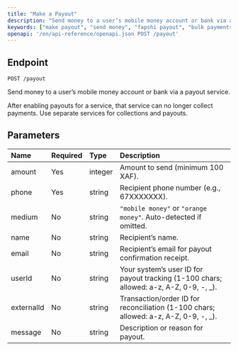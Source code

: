 ---
title: "Make a Payout"
description: "Send money to a user’s mobile money account or bank via a payout service."
keywords: ["make payout", "send money", "fapshi payout", "bulk payments", "payment API"]
openapi: '/en/api-reference/openapi.json POST /payout'
---

## Endpoint

`POST /payout`

Send money to a user’s mobile money account or bank via a payout service.

<Warning>After enabling payouts for a service, that service can no longer collect payments. Use separate services for collections and payouts.</Warning>

## Parameters

| Name       | Required | Type    | Description                                                                                           |
|:-----------|:---------|:--------|:---------------------------------------------------------------------------------------------------|
| amount     | Yes      | integer | Amount to send (minimum 100 XAF).                                                                       |
| phone      | Yes      | string  | Recipient phone number (e.g., 67XXXXXXX).                                                          |
| medium     | No       | string  | `"mobile money"` or `"orange money"`. Auto-detected if omitted.                                   |
| name       | No       | string  | Recipient’s name.                                                                                   |
| email      | No       | string  | Recipient’s email for payout confirmation receipt.                                                |
| userId     | No       | string  | Your system’s user ID for payout tracking (1-100 chars; allowed: a-z, A-Z, 0-9, -, _).            |
| externalId | No       | string  | Transaction/order ID for reconciliation (1-100 chars; allowed: a-z, A-Z, 0-9, -, _).              |
| message    | No       | string  | Description or reason for payout.                                                                  |

